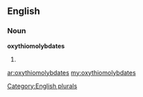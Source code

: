 ==English==

===Noun===
'''oxythiomolybdates'''

# {{plural of|[[oxythiomolybdate]]}}

[[Category:English plurals]]

[[ar:oxythiomolybdates]]
[[my:oxythiomolybdates]]